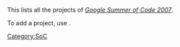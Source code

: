 This lists all the projects of ''[[SoC 2007|Google Summer of Code 2007]]''.

To add a project, use '''{{tl|SoCProject}}'''.

[[Category:SoC]]